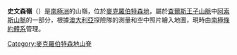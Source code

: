 {{coord|70|11|S|64|29|E|display=title}}

'''史文森嶺'''（{{lang-en|Svensson Ridge}}）是[[南極洲|南極洲]]的山嶺，位於[[麥克羅伯特森地|麥克羅伯特森地]]，屬於[[查爾斯王子山脈|查爾斯王子山脈]]中[[阿索斯山脈|阿索斯山脈]]的一部分，根據[[澳大利亞|澳大利亞]]探險隊的測量和空中照片繪入地圖，現時由[[南極條約體系|南極條約體系]]管理。

{{DEFAULTSORT:Svensson Ridge}}
[[Category:麥克羅伯特森地山脊|Category:麥克羅伯特森地山脊]]


{{MacRobertsonLand-geo-stub}}